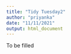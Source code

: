 ```yaml
---
title: "Tidy Tuesday2"
author: "priyanka"
date: "11/11/2021"
output: html_document
---
```


To be filled
